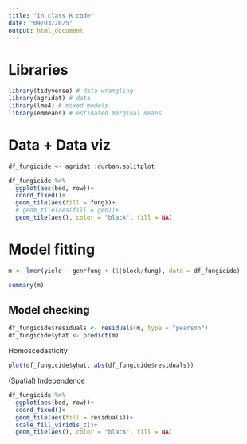 ```yaml
---
title: "In class R code"
date: "09/03/2025"
output: html_document
---
```


# Libraries 

```r
library(tidyverse) # data wrangling
library(agridat) # data 
library(lme4) # mixed models
library(emmeans) # estimated marginal means
```

# Data + Data viz 

```r
df_fungicide <- agridat::durban.splitplot

df_fungicide %>% 
  ggplot(aes(bed, row))+
  coord_fixed()+
  geom_tile(aes(fill = fung))+
  # geom_tile(aes(fill = gen))+
  geom_tile(aes(), color = "black", fill = NA)
```

# Model fitting 

```r
m <- lmer(yield ~ gen*fung + (1|block/fung), data = df_fungicide)
```

```r
summary(m)
```

## Model checking   


```r
df_fungicide$residuals <- residuals(m, type = "pearson")
df_fungicide$yhat <- predict(m)
```

Homoscedasticity

```r
plot(df_fungicide$yhat, abs(df_fungicide$residuals))
```


(Spatial) Independence 

```r
df_fungicide %>% 
  ggplot(aes(bed, row))+
  coord_fixed()+
  geom_tile(aes(fill = residuals))+
  scale_fill_viridis_c()+
  geom_tile(aes(), color = "black", fill = NA)
```


